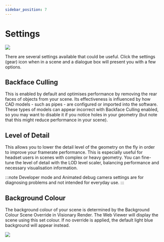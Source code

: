 ```yaml
---
sidebar_position: 7
---
```


# Settings

![](/img/virtalis-hub-and-web-viewer/settings.png)

There are several settings available that could be useful. Click the settings (gear) icon when in a scene and a dialogue box will present you with a few options.

## Backface Culling

This is enabled by default and optimises performance by removing the rear faces of objects from your scene. Its effectiveness is influenced by how CAD models - such as pipes - are configured or imported into the software. These types of models can appear incorrect with Backface Culling enabled, so you may want to disable it if you notice holes in your geometry (but note that this might reduce performance in your scene).

## Level of Detail

This allows you to lower the detail level of the geometry on the fly in order to improve your framerate performance. This is especially useful for headset users in scenes with complex or heavy geometry. You can fine-tune the level of detail with the LOD level scaler, balancing performance and necessary visualisation information.

:::note
Developer mode and Animated debug camera settings are for diagnosing problems and not intended for everyday use.
:::

## Background Colour

The background colour of your scene is determined by the Background Colour Scene Override in Visionary Render. The Web Viewer will display the scene using this set colour. If no override is applied, the default light blue background will appear instead.

![](/img/virtalis-hub-and-web-viewer/background-colour.png)
